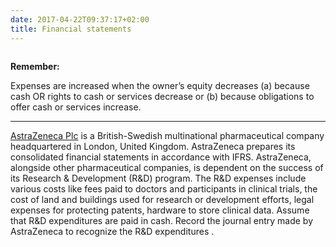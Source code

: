 ```yaml
---
date: 2017-04-22T09:37:17+02:00
title: Financial statements
---
```



```r

```

**Remember:**

\begin{table}
\begin{tabular}{|r|r|}
1 & 1 \\
2 & 2 \\
3 & 3 \\
4 & 4 \\
5 & 5 \\
\end{tabular}
\end{table}


<!-- ![](/static/img/RD.png) -->

Expenses are increased when the owner's equity decreases (a) because cash OR rights to cash or services decrease or (b) because obligations to offer cash or services increase.

***

[AstraZeneca Plc](https://drive.google.com/file/d/0B5iOWuUx99FWdjQ4T3FtYUIzQ1U/view?usp=sharing) is a British-Swedish multinational pharmaceutical company headquartered in London, United Kingdom. AstraZeneca prepares its consolidated financial statements in accordance with IFRS. AstraZeneca, alongside other pharmaceutical companies, is dependent on the success of its Research & Development (R&D) program. The R&D expenses include various costs like fees paid to doctors and participants in clinical trials, the cost of land and buildings used for research or development efforts, legal expenses for protecting patents, hardware to store clinical data. Assume that R&D expenditures are paid in cash. Record the journal entry made by AstraZeneca to recognize the R&D expenditures .